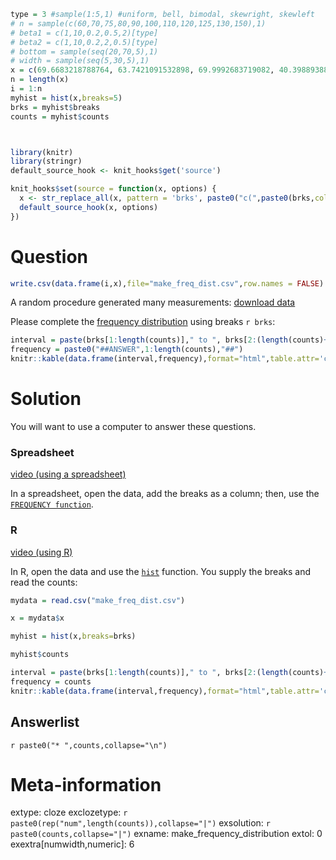 ```r
type = 3 #sample(1:5,1) #uniform, bell, bimodal, skewright, skewleft
# n = sample(c(60,70,75,80,90,100,110,120,125,130,150),1)
# beta1 = c(1,10,0.2,0.5,2)[type]
# beta2 = c(1,10,0.2,2,0.5)[type]
# bottom = sample(seq(20,70,5),1)
# width = sample(seq(5,30,5),1)
x = c(69.6683218788764, 63.7421091532898, 69.9992683719082, 40.3988938828413, 59.6725426453399, 52.5459307222235, 40.0124860196312, 50.1049544407052, 40.1647596538469, 47.9001365319895, 40.0008613707022, 69.999755408866, 67.9877892894921, 69.9967707904693, 40.0021778142219, 41.6934404467943, 40.0019335380355, 43.8513578520482, 49.6558587397407, 40.6349594051129, 57.8657435747657, 40.6687161657787, 44.1536937961637, 61.5660453674808, 67.6281704678767, 40.000013460324, 40.0016367205065, 69.9945867168447, 42.0353681487238, 40.0205758624224, 69.9998182437068, 63.8535800526381, 40.0437053278993, 67.4392311603739, 69.970590236656, 69.4962698146873, 45.0747474871833, 67.0108607296989, 42.1195858140689, 69.9905468828223, 40.0001444508387, 69.1299761223391, 65.9638025362366, 40.0016853770534, 60.2229186666748, 40.0000000390606, 42.8828526462125, 42.6801595603956, 40.0000093167003, 40.0004859181045, 40.087365353125, 40.2225768441641, 69.737554752496, 43.8643396438177, 40.0649202840077, 69.9953742562948, 69.1921248000401, 44.4328502774669, 40.4377321889774, 52.766121442153, 69.9958497612492, 40.5838703450399, 67.4925568157975, 43.7776921354283, 69.0080176800315, 69.5057196085498, 43.505111803522, 42.6444873492597, 62.4572696738954, 68.7711098270816)
n = length(x)
i = 1:n
myhist = hist(x,breaks=5)
brks = myhist$breaks
counts = myhist$counts



library(knitr)
library(stringr)
default_source_hook <- knit_hooks$get('source')

knit_hooks$set(source = function(x, options) {
  x <- str_replace_all(x, pattern = 'brks', paste0("c(",paste0(brks,collapse=","),")"))
  default_source_hook(x, options)
})
```


Question
========

```r
write.csv(data.frame(i,x),file="make_freq_dist.csv",row.names = FALSE)
```

A random procedure generated many measurements: [download data](make_freq_dist.csv)

Please complete the [frequency distribution](https://en.wikipedia.org/wiki/Frequency_distribution){target="blank"} using breaks `r brks`:

<style type="text/css" rel="stylesheet">
.bordered-table {
    border-collapse: collapse;
    border-spacing: 0;
    border:2px solid #000000;
}
.bordered-table th {
    border:2px solid #000000;
    padding: 4px;
}
.bordered-table td{
    border:1px solid #000000;
    padding: 4px;
}
</style>

```r
interval = paste(brks[1:length(counts)]," to ", brks[2:(length(counts)+1)])
frequency = paste0("##ANSWER",1:length(counts),"##")
knitr::kable(data.frame(interval,frequency),format="html",table.attr='class="bordered-table"', align = "cc",row.names=F)
```


Solution
========

You will want to use a computer to answer these questions. 

### Spreadsheet

[video (using a spreadsheet)](https://vimeo.com/531556006){target="_blank"}

In a spreadsheet, open the data, add the breaks as a column; then, use the [``FREQUENCY function``](https://wiki.openoffice.org/wiki/Documentation/How_Tos/Calc:_FREQUENCY_function){target="blank"}.



### R

[video (using R)](https://vimeo.com/531555988){target="blank"}

In R, open the data and use the [``hist``](https://www.rdocumentation.org/packages/graphics/versions/3.6.2/topics/hist) function. You supply the breaks and read the counts:

```r
mydata = read.csv("make_freq_dist.csv")
```

```r
x = mydata$x
```

```r
myhist = hist(x,breaks=brks)
```

```r
myhist$counts
```


<style type="text/css" rel="stylesheet">
.bordered-table {
    border-collapse: collapse;
    border-spacing: 0;
    border:2px solid #000000;
}
.bordered-table th {
    border:2px solid #000000;
    padding: 4px;
}
.bordered-table td{
    border:1px solid #000000;
    padding: 4px;
}
</style>

```r
interval = paste(brks[1:length(counts)]," to ", brks[2:(length(counts)+1)])
frequency = counts
knitr::kable(data.frame(interval,frequency),format="html",table.attr='class="bordered-table"', align = "cc",row.names=F)
```



Answerlist
--------
`r paste0("* ",counts,collapse="\n")`





Meta-information
================
extype: cloze
exclozetype: `r paste0(rep("num",length(counts)),collapse="|")`
exsolution: `r paste0(counts,collapse="|")`
exname: make_frequency_distribution
extol: 0
exextra[numwidth,numeric]: 6
